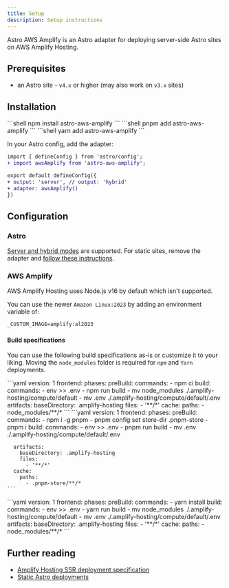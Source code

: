 ```yaml
---
title: Setup
description: Setup instructions
---
```


Astro AWS Amplify is an Astro adapter for deploying server-side Astro sites on AWS Amplify Hosting.

## Prerequisites

- an Astro site - `v4.x` or higher (may also work on `v3.x` sites)

## Installation

<Tabs>
  <TabItem label="npm">
    ```shell
    npm install astro-aws-amplify
    ```
  </TabItem>
  <TabItem label="pnpm">
    ```shell
    pnpm add astro-aws-amplify
    ```
  </TabItem>
  <TabItem label="Yarn">
    ```shell
    yarn add astro-aws-amplify
    ```
  </TabItem>
</Tabs>

In your Astro config, add the adapter:

```diff lang="js" title="astro.config.mjs"
import { defineConfig } from 'astro/config';
+ import awsAmplify from 'astro-aws-amplify';

export default defineConfig({
+ output: 'server', // output: 'hybrid'
+ adapter: awsAmplify()
})
```

## Configuration

### Astro

[Server and hybrid modes](https://docs.astro.build/en/guides/server-side-rendering/#enable-on-demand-server-rendering) are supported. For static sites, remove the adapter and [follow these instructions](https://docs.astro.build/en/guides/deploy/aws/#aws-amplify).

### AWS Amplify

AWS Amplify Hosting uses Node.js v16 by default which isn't supported.

You can use the newer `Amazon Linux:2023` by adding an environment variable of:

```markdown title="Amplify Environment Variables"
_CUSTOM_IMAGE=amplify:al2023
```

#### Build specifications

You can use the following build specifications as-is or customize it to your liking. Moving the `node_modules` folder is required for `npm` and `Yarn` deployments.

<Tabs>
  <TabItem label="npm">
    ```yaml
    version: 1
    frontend:
      phases:
        preBuild:
          commands:
            - npm ci
        build:
          commands:
            - env >> .env
            - npm run build
            - mv node_modules ./.amplify-hosting/compute/default
            - mv .env ./.amplify-hosting/compute/default/.env
      artifacts:
        baseDirectory: .amplify-hosting
        files:
          - '**/*'
      cache:
        paths:
          - node_modules/**/*
    ```
  </TabItem>
  <TabItem label="pnpm">
    ```yaml
    version: 1
    frontend:
      phases:
        preBuild:
          commands:
            - npm i -g pnpm
            - pnpm config set store-dir .pnpm-store
            - pnpm i
        build:
          commands:
            - env >> .env
            - pnpm run build
            - mv .env ./.amplify-hosting/compute/default/.env

      artifacts:
        baseDirectory: .amplify-hosting
        files:
          - '**/*'
      cache:
        paths:
          - .pnpm-store/**/*
    ```
  </TabItem>
  <TabItem label="Yarn">
    ```yaml
    version: 1
    frontend:
      phases:
        preBuild:
          commands:
            - yarn install
        build:
          commands:
            - env >> .env
            - yarn run build
            - mv node_modules ./.amplify-hosting/compute/default
            - mv .env ./.amplify-hosting/compute/default/.env
      artifacts:
        baseDirectory: .amplify-hosting
        files:
          - '**/*'
      cache:
        paths:
          - node_modules/**/*
    ```
  </TabItem>
</Tabs>

## Further reading

- [Amplify Hosting SSR deployment specification](https://docs.aws.amazon.com/amplify/latest/userguide/ssr-deployment-specification.html)
- [Static Astro deployments](https://docs.astro.build/en/guides/deploy/aws/)